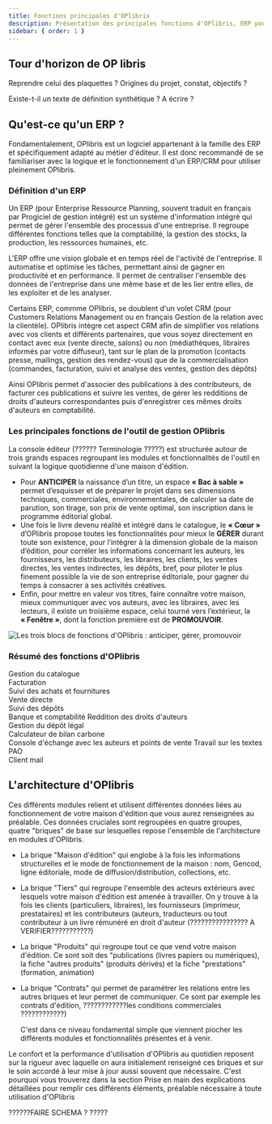```yaml
---
title: Fonctions principales d'OPlibris
description: Présentation des principales fonctions d'OPlibris, ERP pour les métiers de l'édition
sidebar: { order: 1 }
---
```



## Tour d'horizon de OP libris

Reprendre celui des plaquettes ? Origines du projet, constat, objectifs ?

Existe-t-il un texte de définition synthétique ? A écrire ?

## Qu'est-ce qu'un ERP ?

<YouTube id="71XB83t8q5U" />

<Aside type="caution">

Fondamentalement, OPlibris est un logiciel appartenant à la famille des ERP et spécifiquement
adapté au métier d'éditeur. Il est donc recommandé de se familiariser avec la logique
et le fonctionnement d'un ERP/CRM pour utiliser pleinement OPlibris.

</Aside>

### Définition d'un ERP

Un ERP (pour Enterprise Ressource Planning, souvent traduit en français par Progiciel de gestion intégré) est un système d'information intégré qui permet de gérer l'ensemble des processus d'une entreprise. Il regroupe différentes fonctions telles que la comptabilité, la gestion des stocks, la production, les ressources humaines, etc.

L'ERP offre une vision globale et en temps réel de l'activité de l'entreprise. Il automatise et optimise les tâches, permettant ainsi de gagner en productivité et en performance. Il permet de centraliser l'ensemble des données de l'entreprise dans une même base et de les lier entre elles, de les exploiter et de les analyser.

Certains ERP, commme OPlibris, se doublent d'un volet CRM (pour Customers Relations Management ou en français Gestion de la relation avec la clientèle). OPlibris intègre cet aspect CRM afin de simplifier vos relations avec vos clients et différents partenaires, que vous soyez directement en contact avec eux (vente directe, salons) ou non (médiathèques, libraires informés par votre diffuseur), tant sur le plan de la promotion (contacts presse, mailings, gestion des rendez-vous) que de la commercialisation (commandes, facturation, suivi et analyse des ventes, gestion des dépôts)

Ainsi OPlibris permet d'associer des publications à des contributeurs, de facturer ces publications et suivre les ventes, de gérer les redditions de droits d'auteurs correspondantes puis d'enregistrer ces mêmes droits d'auteurs en comptabilité.

### Les principales fonctions de l'outil de gestion OPlibris

La console éditeur (?????? Terminologie ?????) est structurée autour de trois grands espaces regroupant les modules et fonctionnalités de l'outil en suivant la logique quotidienne d'une maison d'édition.

- Pour **ANTICIPER** la naissance d’un titre, un espace **« Bac à sable »** permet d’esquisser et de préparer le projet dans ses dimensions techniques, commerciales, environnementales, de calculer sa date de parution, son tirage, son prix de vente optimal, son inscription dans le programme éditorial global.
- Une fois le livre devenu réalité et intégré dans le catalogue, le **« Cœur »** d’OPlibris propose toutes les fonctionnalités pour mieux le **GÉRER** durant toute son existence, pour l’intégrer à la dimension globale de la maison d’édition, pour corréler les informations concernant les auteurs, les fournisseurs, les distributeurs, les libraires, les clients, les ventes directes, les ventes indirectes, les dépôts, bref, pour piloter le plus finement possible la vie de son entreprise éditoriale, pour gagner du temps à consacrer à ses activités créatives.
- Enfin, pour mettre en valeur vos titres, faire connaître votre maison, mieux communiquer avec vos auteurs, avec les libraires, avec les lecteurs, il existe un troisième espace, celui tourné vers l’extérieur, la **« Fenêtre »**, dont la fonction première est de **PROMOUVOIR**.

![Les trois blocs de fonctions d'OPlibris : anticiper, gérer, promouvoir](./images/fonctions-oplibris-anticiper-gérer-promouvoir.png)

### Résumé des fonctions d'OPlibris

<Tabs>
  <TabItem label="Fonctionnalités">
    Gestion du catalogue <br />
    Facturation <br />
    Suivi des achats et fournitures <br />
    Vente directe <br />
    Suivi des dépôts <br />
    Banque et comptabilité
  </TabItem>
  <TabItem label="Fonctionnalités futures  ">
    Reddition des droits d'auteurs <br />
    Gestion du dépôt légal <br />
    Calculateur de bilan carbone <br />
    Console d'échange avec les auteurs et points de vente
  </TabItem>
  <TabItem label="Non géré par OPlibris ">
    Travail sur les textes <br />
    PAO <br />
    Client mail <br />
  </TabItem>
</Tabs>

## L'architecture d'OPlibris

Ces différents modules relient et utilisent différentes données liées au fonctionnement de votre maison d'édition que vous aurez renseignées au préalable. Ces données cruciales sont regroupées en quatre groupes, quatre "briques" de base sur lesquelles repose l'ensemble de l'architecture en modules d'OPlibris.

- La brique "Maison d'édition" qui englobe à la fois les informations structurelles et le mode de fonctionnement de la maison : nom, Gencod, ligne éditoriale, mode de diffusion/distribution, collections, etc.
- &#x20;La brique "Tiers" qui regroupe l'ensemble des acteurs extérieurs avec lesquels votre maison d'édition est amenée à travailler. On y trouve à la fois les clients (particuliers, libraires), les fournisseurs (imprimeur, prestataires) et les contributeurs (auteurs, traducteurs ou tout contributeur à un livre rémunéré en droit d'auteur (???????????????? A VERIFIER???????????)
- La brique "Produits" qui regroupe tout ce que vend votre maison d'édition. Ce sont soit des "publications (livres papiers ou numériques), la fiche "autres produits" (produits dérivés) et la fiche "prestations" (formation, animation)
- La brique "Contrats" qui permet de paramétrer les relations entre les autres briques et leur permet de communiquer. Ce sont par exemple les contrats d'édition, ????????????les conditions commerciales ????????????)

  C'est dans ce niveau fondamental simple que viennent piocher les différents modules et fonctionnalités présentes et à venir.

Le confort et la performance d'utilisation d'OPlibris au quotidien reposent sur la rigueur avec laquelle on aura initialement renseigné ces briques et sur le soin accordé à leur mise à jour aussi souvent que nécessaire.
C'est pourquoi vous trouverez dans la section Prise en main des explications détaillées pour remplir ces différents éléments, préalable nécessaire à toute utilisation d'OPlibris

??????FAIRE SCHEMA ? ?????

